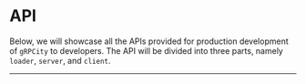
# API

Below, we will showcase all the APIs provided for production development of `gRPCity` to developers. The API will be divided into three parts, namely `loader`, `server`, and `client`.

---

<Cards>
  <Cards.Card
    title="gRPC Loader →"
    href="/apis/grpcloader"
  />
  <Cards.Card
    title="Server →"
    href="/apis/server"
  />
  <Cards.Card
    title="Client Proxy →"
    href="/apis/client-proxy"
  />
</Cards>

